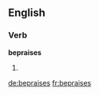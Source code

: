 
==English==

===Verb===
'''bepraises'''

# {{third-person singular of|bepraise}}

[[de:bepraises]]
[[fr:bepraises]]